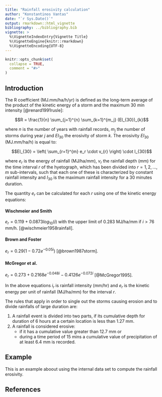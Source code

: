 ```yaml
---
title: "Rainfall erosivity calculation"
author: "Konstantinos Vantas"
date: "`r Sys.Date()`"
output: rmarkdown::html_vignette
bibliography: ../bibliography.bib
vignette: >
  %\VignetteIndexEntry{Vignette Title}
  %\VignetteEngine{knitr::rmarkdown}
  %\VignetteEncoding{UTF-8}
---
```


```r
knitr::opts_chunk$set(
  collapse = TRUE,
  comment = "#>"
)
```
## Introduction

The R coefficient (MJ.mm/ha/h/yr) is defined as the long-term average of the product of the kinetic energy of a storm and the maximum 30 min intensity [@renard1991rusle]:

$$R = \frac{1}{n} \sum_{j=1}^{n} \sum_{k=1}^{m_j} (EI_{30})_{k}$$

where $n$ is the number of years with rainfall records, $m_j$ the number of storms during year $j$ and $EI_{30}$
the erosivity of storm $k$. The erosivity $EI_{30}$ (MJ.mm/ha/h) is equal to:

$$EI_{30} = \left( \sum_{r=1}^{m} e_r \cdot v_{r} \right) \cdot I_{30}$$

where $e_r$ is the energy of rainfall (MJ/ha/mm), $v_r$ the rainfall depth (mm) for the time interval $r$ of the hyetograph, which has been divided into $r = 1, 2, ..., m$ sub-intervals, such that each one of these is characterized by constant rainfall intensity and $I_{30}$ is the maximum rainfall intensity for a 30 minutes duration. 

The quantity $e_r$ can be calculated for each $r$ using one of the kinetic energy equations:

#### Wischmeier and Smith
$e_r = 0.119 + 0.0873log_{10}(i)$ with the upper limit of 0.283  MJ/ha/mm if ${i} > 76$ mm/h. [@wischmeier1958rainfall].

#### Brown and Foster
$e_r = 0.29(1 - 0.72  e^{-0.05i})$ [@brown1987storm].

#### McGregor et al.
$e_r = 0.273 + 0.2168e^{-0.048i} - 0.4126e^{-0.072i}$ [@McGregor1995].

In the above equations $i_r$ is rainfall intensity (mm/hr) and $e_r$ is the kinetic energy per unit of rainfall (MJ/ha/mm) for the interval $r$.


The rules that apply in order to single out the storms causing erosion and to divide rainfalls of large duration are:

1. A rainfall event is divided into two parts, if its cumulative depth for duration of 6 hours at a certain location is less than 1.27 mm.
2. A rainfall is considered erosive:
   * if it has a cumulative value greater than 12.7 mm or
   * during a time period of 15 mins a cumulative value of precipitation of at least 6.4 mm is recorded.

## Example

This is an example aboout using the internal data set to compute the rainfall erosivity.



## References


